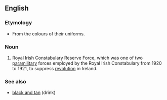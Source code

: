 {{wikipedia}}
==English==
===Etymology===
*From the colours of their uniforms.
===Noun===
{{en-noun|-}}
# Royal Irish Constabulary Reserve Force, which was one of two [[paramilitary]] forces employed by the Royal Irish Constabulary from 1920 to 1921, to suppress [[revolution]] in Ireland.
===See also===
*[[black and tan]] (drink)